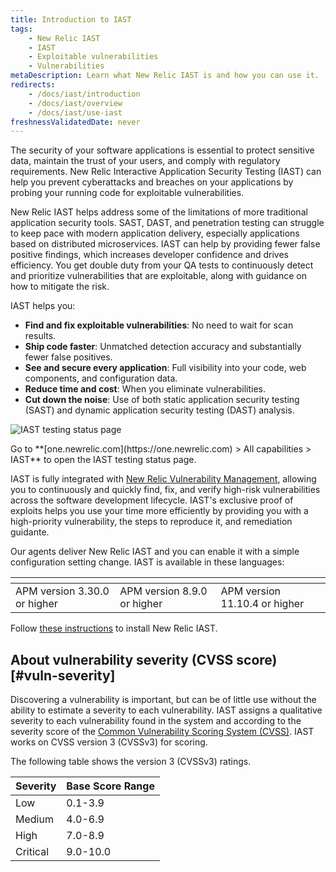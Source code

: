 ```yaml
---
title: Introduction to IAST
tags:
    - New Relic IAST
    - IAST
    - Exploitable vulnerabilities
    - Vulnerabilities
metaDescription: Learn what New Relic IAST is and how you can use it.
redirects:
    - /docs/iast/introduction
    - /docs/iast/overview
    - /docs/iast/use-iast
freshnessValidatedDate: never
---
```



The security of your software applications is essential to protect sensitive data, maintain the trust of your users, and comply with regulatory requirements. New Relic Interactive Application Security Testing (IAST) can help you prevent cyberattacks and breaches on your applications by probing your running code for exploitable vulnerabilities.

New Relic IAST helps address some of the limitations of more traditional application security tools. SAST, DAST, and penetration testing can struggle to keep pace with modern application delivery, especially applications based on distributed microservices. IAST can help by providing fewer false positive findings, which increases developer confidence and drives efficiency. You get double duty from your QA tests to continuously detect and prioritize vulnerabilities that are exploitable, along with guidance on how to mitigate the risk.

IAST helps you:

- <DNT>**Find and fix exploitable vulnerabilities**</DNT>: No need to wait for scan results.
- <DNT>**Ship code faster**</DNT>: Unmatched detection accuracy and substantially fewer false positives.
- <DNT>**See and secure every application**</DNT>: Full visibility into your code, web components, and configuration data.
- <DNT>**Reduce time and cost**</DNT>: When you eliminate vulnerabilities.
- <DNT>**Cut down the noise**</DNT>: Use of both static application security testing (SAST) and dynamic application security testing (DAST) analysis.

<img
    title="IAST testing status page"
    alt="IAST testing status page"
    src={iastTestingStatus}
/>

<figcaption>
    Go to <DNT>**[one.newrelic.com](https://one.newrelic.com) > All capabilities > IAST**</DNT> to open the IAST testing status page.
</figcaption> 


IAST is fully integrated with [New Relic Vulnerability Management](/docs/vulnerability-management/overview/), allowing you to continuously and quickly find, fix, and verify high-risk vulnerabilities across the software development lifecycle. IAST's exclusive proof of exploits helps you use your time more efficiently by providing you with a high-priority vulnerability, the steps to reproduce it, and remediation guidante.

Our <InlinePopover type="apm" /> agents deliver New Relic IAST and you can enable it with a simple configuration setting change. IAST is available in these languages:

<table>
    <thead>
        <tr>
            <th>
                <TechTileGrid>
                <TechTile
                name="Go agent"
                icon="logo-go"
                to="https://github.com/newrelic/csec-go-agent/tree/main#support-matrix"
                />
                </TechTileGrid>
            </th>
            <th>
                <TechTileGrid>
                <TechTile
                name="Java agent"
                icon="logo-java"
                to="https://github.com/newrelic/csec-java-agent#support-matrix"
                />
                </TechTileGrid>
            </th>
            <th>
                <TechTileGrid>
                <TechTile
                name="Node.js agent"
                icon="logo-nodejs"
                to="https://github.com/newrelic/csec-node-agent/#supported--modules"
                />
                </TechTileGrid>
            </th>
        </tr>
    </thead>
    <tbody>
        <tr>
            <td>
            APM version 3.30.0 or higher 
            </td>
            <td>
            APM version 8.9.0 or higher
            </td>
            <td>
            APM version 11.10.4 or higher
            </td>
        </tr>
    </tbody>
</table>

Follow [these instructions](/docs/iast/install/) to install New Relic IAST.

## About vulnerability severity (CVSS score) [#vuln-severity]

Discovering a vulnerability is important, but can be of little use without the ability to estimate a severity to each vulnerability. IAST assigns a qualitative severity to each vulnerability found in the system and according to the severity score of the [Common Vulnerability Scoring System (CVSS)](https://nvd.nist.gov/vuln-metrics/cvss). IAST works on CVSS version 3 (CVSSv3) for scoring.

The following table shows the version 3 (CVSSv3) ratings.

<table>
    <thead>
        <tr>
            <th>
                Severity
            </th>
            <th>
                Base Score Range
            </th>
        </tr>
    </thead>
    <tbody>
        <tr>
            <td>
                Low
            </td>
            <td>
                0.1-3.9
            </td>
        </tr>
        <tr>
            <td>
                Medium
            </td>
            <td>
                4.0-6.9
            </td>
        </tr>
        <tr>
            <td>
                High
            </td>
            <td>
                7.0-8.9
            </td>
        </tr>
        <tr>
            <td>
                Critical
            </td>
            <td>
                9.0-10.0
            </td>
        </tr>        
    </tbody>
</table>






